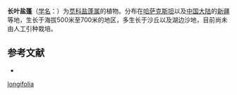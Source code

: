 {{Speciesbox
| name = 长叶盐蓬
| status = 
| status_system = 
| image = 
| genus = Halimocnemis
| species = longifolia
| authority = Bunge
}}

'''长叶盐蓬'''（[[学名|学名]]：{{lang|la|''Halimocnemis longifolia''}}）为[[苋科|苋科]][[盐蓬属|盐蓬属]]的植物。分布在[[哈萨克斯坦|哈萨克斯坦]]以及[[中国大陆|中国大陆]]的[[新疆|新疆]]等地，生长于海拔500米至700米的地区，多生长于沙丘以及湖边沙地，目前尚未由人工引种栽培。

== 参考文献 ==
<div class="references-small">
* {{cite web| url =http://www.bioinfo.cn/db05/KmzwSpecies.php?action=view&id=3811| title =长叶盐蓬| work =《中国高等植物数据库全库》| publisher =中国科学院微生物研究所| author =昆明植物研究所| accessdate =2009-02-25| archive-date =2016-03-05| archive-url =https://web.archive.org/web/20160305032827/http://www.bioinfo.cn/db05/KmzwSpecies.php?action=view&id=3811| dead-url =yes}}
</div>
{{Taxonbar|from=Q15230786}}

{{DEFAULTSORT:Halimocnemis longifolia}}
[[Category:盐蓬属|longifolia]]


{{Amaranthaceae-stub}}
